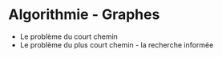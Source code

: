 # Algorithmie - Graphes

-   Le problème du court chemin
-   Le problème du plus court chemin - la recherche informée
